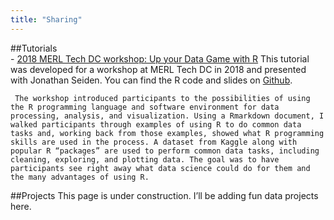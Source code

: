 ```yaml
---
title: "Sharing"
---
```


##Tutorials  
- [2018 MERL Tech DC workshop: Up your Data Game with R](merl.tech.html)
    This tutorial was developed for a workshop at MERL Tech DC in 2018 and presented with Jonathan Seiden. You can find the R code and slides on [Github](https://github.com/cguedenet/MERL-Tech-workshop.git).  

     The workshop introduced participants to the possibilities of using the R programming language and software environment for data processing, analysis, and visualization. Using a Rmarkdown document, I walked participants through examples of using R to do common data tasks and, working back from those examples, showed what R programming skills are used in the process. A dataset from Kaggle along with popular R “packages” are used to perform common data tasks, including cleaning, exploring, and plotting data. The goal was to have participants see right away what data science could do for them and the many advantages of using R.


##Projects
This page is under construction. I'll be adding fun data projects here.


